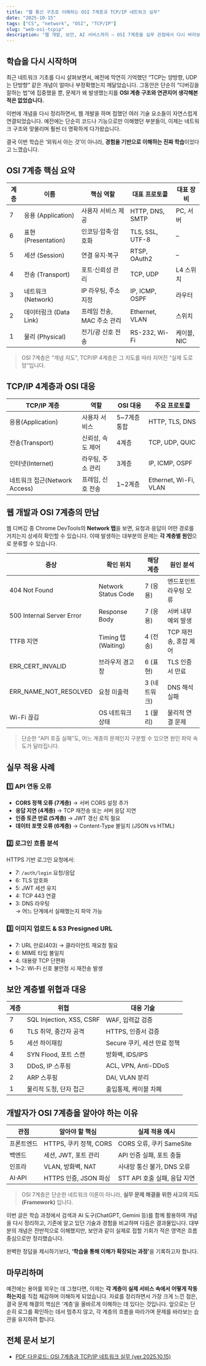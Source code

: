 ```yaml
---
title: "웹 통신 구조로 이해하는 OSI 7계층과 TCP/IP 네트워크 실무"
date: "2025-10-15"
tags: ["CS", "network", "OSI", "TCP/IP"]
slug: "web-osi-tcpip"
description: "웹 개발, 보안, AI 서비스까지 — OSI 7계층을 실무 관점에서 다시 바라보다."
---
```


## 학습을 다시 시작하며

최근 네트워크 기초를 다시 살펴보면서, 예전에 막연히 기억했던 “TCP는 양방향, UDP는 단방향” 같은 개념이 얼마나 부정확했는지 깨달았습니다. 
그동안은 단순히 “디버깅을 잘하는 법”에 집중했을 뿐, 문제가 왜 발생했는지를 **OSI 계층 구조와 연관지어 생각해본 적은 없었습니다.**

이번에 개념을 다시 정리하면서, 웹 개발을 하며 접했던 여러 기술 요소들이 자연스럽게 연결되었습니다. 
예전에는 단순히 코드나 기능으로만 이해했던 부분들이, 이제는 네트워크 구조와 맞물리며 훨씬 더 명확하게 다가왔습니다.  

결국 이번 학습은 ‘외워서 아는 것’이 아니라, **경험을 기반으로 이해하는 진짜 학습**이었다고 느꼈습니다.


## OSI 7계층 핵심 요약

| 계층 | 이름 | 핵심 역할 | 대표 프로토콜 | 대표 장비 |
|------|------|------------|----------------|-------------|
| 7 | 응용 (Application) | 사용자 서비스 제공 | HTTP, DNS, SMTP | PC, 서버 |
| 6 | 표현 (Presentation) | 인코딩·압축·암호화 | TLS, SSL, UTF-8 | – |
| 5 | 세션 (Session) | 연결 유지·복구 | RTSP, OAuth2 | – |
| 4 | 전송 (Transport) | 포트·신뢰성 관리 | TCP, UDP | L4 스위치 |
| 3 | 네트워크 (Network) | IP 라우팅, 주소 지정 | IP, ICMP, OSPF | 라우터 |
| 2 | 데이터링크 (Data Link) | 프레임 전송, MAC 주소 관리 | Ethernet, VLAN | 스위치 |
| 1 | 물리 (Physical) | 전기/광 신호 전송 | RS-232, Wi-Fi | 케이블, NIC |

> OSI 7계층은 “개념 지도”, TCP/IP 4계층은 그 지도를 따라 지어진 “실제 도로망”입니다.


## TCP/IP 4계층과 OSI 대응

| TCP/IP 계층 | 역할 | OSI 대응 | 주요 프로토콜 |
|--------------|------|------------|----------------|
| 응용(Application) | 사용자 서비스 | 5~7계층 통합 | HTTP, TLS, DNS |
| 전송(Transport) | 신뢰성, 속도 제어 | 4계층 | TCP, UDP, QUIC |
| 인터넷(Internet) | 라우팅, 주소 관리 | 3계층 | IP, ICMP, OSPF |
| 네트워크 접근(Network Access) | 프레임, 신호 전송 | 1~2계층 | Ethernet, Wi-Fi, VLAN |


## 웹 개발과 OSI 7계층의 만남

웹 디버깅 중 Chrome DevTools의 **Network 탭**을 보면, 요청과 응답이 어떤 경로를 거치는지 상세히 확인할 수 있습니다. 
이때 발생하는 대부분의 문제는 **각 계층별 원인**으로 분류할 수 있습니다.

| 증상 | 확인 위치 | 해당 계층 | 원인 분석 |
|------|------------|-------------|-------------|
| 404 Not Found | Network Status Code | 7 (응용) | 엔드포인트 라우팅 오류 |
| 500 Internal Server Error | Response Body | 7 (응용) | 서버 내부 예외 발생 |
| TTFB 지연 | Timing 탭 (Waiting) | 4 (전송) | TCP 재전송, 혼잡 제어 |
| ERR_CERT_INVALID | 브라우저 경고창 | 6 (표현) | TLS 인증서 만료 |
| ERR_NAME_NOT_RESOLVED | 요청 미출력 | 3 (네트워크) | DNS 해석 실패 |
| Wi-Fi 끊김 | OS 네트워크 상태 | 1 (물리) | 물리적 연결 문제 |

> 단순한 “API 호출 실패”도, 어느 계층의 문제인지 구분할 수 있으면 원인 파악 속도가 달라집니다.


## 실무 적용 사례

### 1️⃣ API 연동 오류
- **CORS 정책 오류 (7계층)** → 서버 CORS 설정 추가
- **응답 지연 (4계층)** → TCP 재전송 또는 서버 응답 지연
- **인증 토큰 만료 (5계층)** → JWT 갱신 로직 필요
- **데이터 포맷 오류 (6계층)** → Content-Type 불일치 (JSON vs HTML)

### 2️⃣ 로그인 흐름 분석
HTTPS 기반 로그인 요청에서:
- 7: `/auth/login` 요청/응답  
- 6: TLS 암호화  
- 5: JWT 세션 유지  
- 4: TCP 443 연결  
- 3: DNS 라우팅  
→ 어느 단계에서 실패했는지 파악 가능

### 3️⃣ 이미지 업로드 & S3 Presigned URL
- 7: URL 만료(403) → 클라이언트 재요청 필요  
- 6: MIME 타입 불일치  
- 4: 대용량 TCP 단편화  
- 1~2: Wi-Fi 신호 불안정 시 재전송 발생  


## 보안 계층별 위협과 대응

| 계층 | 위협 | 대응 기술 |
|------|------|------------|
| 7 | SQL Injection, XSS, CSRF | WAF, 입력값 검증 |
| 6 | TLS 취약, 중간자 공격 | HTTPS, 인증서 검증 |
| 5 | 세션 하이재킹 | Secure 쿠키, 세션 만료 정책 |
| 4 | SYN Flood, 포트 스캔 | 방화벽, IDS/IPS |
| 3 | DDoS, IP 스푸핑 | ACL, VPN, Anti-DDoS |
| 2 | ARP 스푸핑 | DAI, VLAN 분리 |
| 1 | 물리적 도청, 단자 접근 | 출입통제, 케이블 차폐 |


## 개발자가 OSI 7계층을 알아야 하는 이유

| 관점 | 알아야 할 핵심 | 실제 적용 예시 |
|------|----------------|----------------|
| 프론트엔드 | HTTPS, 쿠키 정책, CORS | CORS 오류, 쿠키 SameSite |
| 백엔드 | 세션, JWT, 포트 관리 | API 인증 실패, 포트 충돌 |
| 인프라 | VLAN, 방화벽, NAT | 사내망 통신 불가, DNS 오류 |
| AI·API | HTTPS 인증, JSON 파싱 | STT API 호출 실패, 응답 지연 |

> OSI 7계층은 단순한 네트워크 이론이 아니라, **실무 문제 해결을 위한 사고의 지도(Framework)** 입니다.

이번 글은 학습 과정에서 검색과 AI 도구(ChatGPT, Gemini 등)를 함께 활용하여 개념을 다시 정리하고, 기존에 알고 있던 기술과 경험을 비교하며 다듬은 결과물입니다. 
대부분의 개념은 전반적으로 이해했지만, 보안과 같이 실제로 접할 기회가 적은 영역은 흐름 중심으로만 정리했습니다.  

완벽한 정답을 제시하기보다, <b>‘학습을 통해 이해가 확장되는 과정’</b>을 기록하고자 합니다.

## 마무리하며

예전에는 용어를 외우는 데 그쳤다면, 이제는 **각 계층이 실제 서비스 속에서 어떻게 작동하는지**를 직접 체감하며 이해하게 되었습니다. 
자료를 정리하면서 가장 크게 느낀 점은, 결국 문제 해결의 핵심은 ‘계층’을 올바르게 이해하는 데 있다는 것입니다. 
앞으로는 단순히 로그를 확인하는 데서 멈추지 않고, 각 계층의 흐름을 따라가며 문제를 바라보는 습관을 유지하려 합니다.


## **전체 문서 보기**  
- [PDF 다운로드: OSI 7계층과 TCP/IP 네트워크 실무 (ver.2025.10.15)](/assets/docs/웹-통신-구조로-이해하는-OSI7계층-TCPIP-네트워크실무.pdf)

